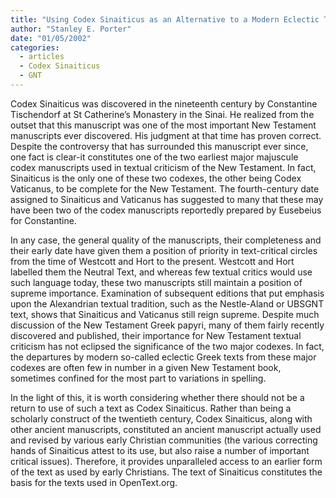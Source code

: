 ```yaml
---
title: "Using Codex Sinaiticus as an Alternative to a Modern Eclectic Text"
author: "Stanley E. Porter"
date: "01/05/2002"
categories:
  - articles
  - Codex Sinaiticus
  - GNT
---
```



Codex Sinaiticus was discovered in the nineteenth century by Constantine Tischendorf at St Catherine's Monastery in the Sinai. He realized from the outset that this manuscript was one of the most important New Testament manuscripts ever discovered. His judgment at that time has proven correct. Despite the controversy that has surrounded this manuscript ever since, one fact is clear-it constitutes one of the two earliest major majuscule codex manuscripts used in textual criticism of the New Testament. In fact, Sinaiticus is the only one of these two codexes, the other being Codex Vaticanus, to be complete for the New Testament. The fourth-century date assigned to Sinaiticus and Vaticanus has suggested to many that these may have been two of the codex manuscripts reportedly prepared by Eusebeius for Constantine.

In any case, the general quality of the manuscripts, their completeness and their early date have given them a position of priority in text-critical circles from the time of Westcott and Hort to the present. Westcott and Hort labelled them the Neutral Text, and whereas few textual critics would use such language today, these two manuscripts still maintain a position of supreme importance. Examination of subsequent editions that put emphasis upon the Alexandrian textual tradition, such as the Nestle-Aland or UBSGNT text, shows that Sinaiticus and Vaticanus still reign supreme. Despite much discussion of the New Testament Greek papyri, many of them fairly recently discovered and published, their importance for New Testament textual criticism has not eclipsed the significance of the two major codexes. In fact, the departures by modern so-called eclectic Greek texts from these major codexes are often few in number in a given New Testament book, sometimes confined for the most part to variations in spelling.

In the light of this, it is worth considering whether there should not be a return to use of such a text as Codex Sinaiticus. Rather than being a scholarly construct of the twentieth century, Codex Sinaiticus, along with other ancient manuscripts, constituted an ancient manuscript actually used and revised by various early Christian communities (the various correcting hands of Sinaiticus attest to its use, but also raise a number of important critical issues). Therefore, it provides unparalleled access to an earlier form of the text as used by early Christians. The text of Sinaiticus constitutes the basis for the texts used in OpenText.org.
